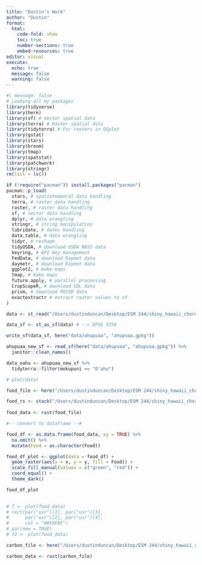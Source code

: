 ```yaml
---
title: "Dustin's Work"
author: "Dustin"
format: 
  html:
    code-fold: show
    toc: true
    number-sections: true
    embed-resources: true
editor: visual
execute:
  echo: true
  message: false
  warning: false
---
```


```r
#| message: false
# Loading all my packages 
library(tidyverse)
library(here)
library(sf) # Vector spatial data
library(terra) # Raster spatial data
library(tidyterra) # For rasters in GGplot
library(gstat)
library(stars)
library(broom)
library(tmap)
library(spatstat)
library(patchwork)
library(stringr)
rm(list = ls())
```

```r
if (!require("pacman")) install.packages("pacman")
pacman::p_load(
  stars, # spatiotemporal data handling
  terra, # raster data handling
  raster, # raster data handling
  sf, # vector data handling
  dplyr, # data wrangling
  stringr, # string manipulation
  lubridate, # dates handling
  data.table, # data wrangling
  tidyr, # reshape
  tidyUSDA, # download USDA NASS data
  keyring, # API key management
  FedData, # download Daymet data
  daymetr, # download Daymet data
  ggplot2, # make maps
  tmap, # make maps
  future.apply, # parallel processing
  CropScapeR, # download CDL data
  prism, # download PRISM data
  exactextractr # extract raster values to sf
)
```


```r
data <- st_read("/Users/dustinduncan/Desktop/ESM 244/shiny_hawaii_choropleth_ak_dd_mp/data/ahupuaa/ahupuaa.shp")

data_sf <- st_as_sf(data) # --> EPSG 3750

write_sf(data_sf, here("data/ahupuaa", "ahupuaa.gpkg"))

ahupuaa_new_sf <- read_sf(here("data/ahupuaa", "ahupuaa.gpkg")) %>% 
  janitor::clean_names()

data_oahu <- ahupuaa_new_sf %>% 
  tidyterra::filter(mokupuni == "O'ahu")

# plot(data)
```

```r
food_file <- here("/Users/dustinduncan/Desktop/ESM 244/shiny_hawaii_choropleth_ak_dd_mp/data/food_priority1.tif")

food_rs <- stack("/Users/dustinduncan/Desktop/ESM 244/shiny_hawaii_choropleth_ak_dd_mp/data/food_priority1.tif")
  
food_data <- rast(food_file)

#-- convert to dataframe --#

food_df <- as.data.frame(food_data, xy = TRUE) %>% 
  na.omit() %>% 
  mutate(Food = as.character(Food))

food_df_plot <- ggplot(data = food_df) + 
  geom_raster(aes(x = x, y = y, fill = Food)) + 
  scale_fill_manual(values = c("green", "red")) + 
  coord_equal() + 
  theme_dark()

food_df_plot
  

# f <- plot(food_data)
# rect(par("usr")[1], par("usr")[3],
#      par("usr")[2], par("usr")[4],
#      col = "#8F8F8F")
# par(new = TRUE)
# f2 <- plot(food_data)
```

```r
carbon_file <- here("/Users/dustinduncan/Desktop/ESM 244/shiny_hawaii_choropleth_ak_dd_mp/data/carbon_priority2.tif")

carbon_data <- rast(carbon_file)


```











